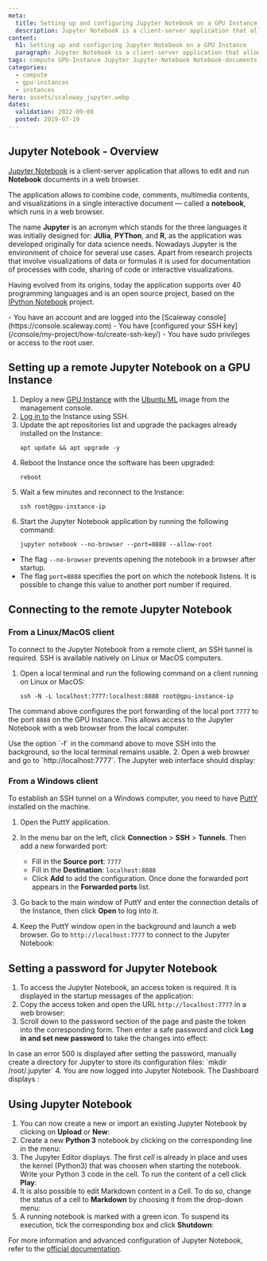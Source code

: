 ```yaml
---
meta:
  title: Setting up and configuring Jupyter Notebook on a GPU Instance
  description: Jupyter Notebook is a client-server application that allows to edit and run Notebook-documents in a web browser.
content:
  h1: Setting up and configuring Jupyter Notebook on a GPU Instance
  paragraph: Jupyter Notebook is a client-server application that allows to edit and run Notebook-documents in a web browser.
tags: compute GPU-Instance Jupyter Jupyter-Notebook Notebook-documents
categories:
  - compute
  - gpu-instances
  - instances
hero: assets/scaleway_jupyter.webp
dates:
  validation: 2022-09-08
  posted: 2019-07-19
---
```


## Jupyter Notebook - Overview

[Jupyter Notebook](https://jupyter.org/) is a client-server application that allows to edit and run **Notebook** documents in a web browser.

The application allows to combine code, comments, multimedia contents, and visualizations in a single interactive document — called a **notebook**, which runs in a web browser.

The name **Jupyter** is an acronym which stands for the three languages it was initially designed for: **JUlia**, **PYThon**, and **R**, as the application was developed originally for data science needs. Nowadays Jupyter is the environment of choice for several use cases. Apart from research projects that involve visualizations of data or formulas it is used for documentation of processes with code, sharing of code or interactive visualizations.

Having evolved from its origins, today the application supports over 40 programming languages and is an open source project, based on the [IPython Notebook](https://ipython.org/) project.

<Message type="requirement">
  - You have an account and are logged into the [Scaleway console](https://console.scaleway.com)
  - You have [configured your SSH key](/console/my-project/how-to/create-ssh-key/)
  - You have sudo privileges or access to the root user.
</Message>

## Setting up a remote Jupyter Notebook on a GPU Instance

1. Deploy a new [GPU Instance](/compute/instances/how-to/create-an-instance/) with the [Ubuntu ML](https://www.scaleway.com/en/imagehub/) image from the management console.
2. [Log in to](/compute/instances/how-to/connect-to-instance/) the Instance using SSH.
3. Update the apt repositories list and upgrade the packages already installed on the Instance:
    ```
    apt update && apt upgrade -y
    ```
4. Reboot the Instance once the software has been upgraded:
    ```
    reboot
    ```
5. Wait a few minutes and reconnect to the Instance:
    ```
    ssh root@gpu-instance-ip
    ```
6. Start the Jupyter Notebook application by running the following command:
    ```
    jupyter notebook --no-browser --port=8888 --allow-root
    ```

  * The flag `--no-browser` prevents opening the notebook in a browser after startup.
  * The flag `port=8888` specifies the port on which the notebook listens. It is possible to change this value to another port number if required.

## Connecting to the remote Jupyter Notebook 

### From a Linux/MacOS client

To connect to the Jupyter Notebook from a remote client, an SSH tunnel is required. SSH is available natively on Linux or MacOS computers.

1. Open a local terminal and run the following command on a client running on Linux or MacOS:
    ```
    ssh -N -L localhost:7777:localhost:8888 root@gpu-instance-ip
    ```

  The command above configures the port forwarding of the local port `7777` to the port `8888` on the GPU Instance. This allows access to the Jupyter Notebook with a web browser from the local computer.

  <Message type="tip">
    Use the option `-f` in the command above to move SSH into the background, so the local terminal remains usable.
  </Message>
2. Open a web browser and go to `http://localhost:7777`. The Jupyter web interface should display:
    <Lightbox src="scaleway-login_mac.webp" alt="" />

### From a Windows client

To establish an SSH tunnel on a Windows computer, you need to have [PuttY](https://www.chiark.greenend.org.uk/~sgtatham/putty/latest.html) installed on the machine.

1. Open the PuttY application.
2. In the menu bar on the left, click **Connection** > **SSH** > **Tunnels**. Then add a new forwarded port:
    - Fill in the **Source port**: `7777`
    - Fill in the **Destination**: `localhost:8888`
    - Click **Add** to add the configuration. Once done the forwarded port appears in the **Forwarded ports** list.

    <Lightbox src="scaleway-putty.webp" alt="" />
3. Go back to the main window of PuttY and enter the connection details of the Instance, then click **Open** to log into it.
4. Keep the PuttY window open in the background and launch a web browser. Go to `http://localhost:7777` to connect to the Jupyter Notebook:
    <Lightbox src="scaleway-login_win.webp" alt="" />

## Setting a password for Jupyter Notebook

1. To access the Jupyter Notebook, an access token is required. It is displayed in the startup messages of the application:
    <Lightbox src="scaleway-token.webp" alt="" />
2. Copy the access token and open the URL `http://localhost:7777` in a web browser:
    <Lightbox src="scaleway-login_mac.webp" alt="" />
3. Scroll down to the password section of the page and paste the token into the corresponding form. Then enter a safe password and click **Log in and set new password** to take the changes into effect:
    <Lightbox src="scaleway-setup_password.webp" alt="" />

  <Message type="tip">
    In case an error 500 is displayed after setting the password, manually create a directory for Jupyter to store its configuration files: `mkdir /root/.jupyter`
  </Message>
4. You are now logged into Jupyter Notebook. The Dashboard displays :
    <Lightbox src="scaleway-jupyter_dashboard.webp" alt="" />

## Using Jupyter Notebook

1. You can now create a new or import an existing Jupyter Notebook by clicking on **Upload** or **New**:
    <Lightbox src="scaleway-upload_create_notebook.webp" alt="" />
2. Create a new **Python 3** notebook by clicking on the corresponding line in the menu:
    <Lightbox src="scaleway-new_notebook.webp" alt="" />
3. The Jupyter Editor displays. The first _cell_ is already in place and uses the kernel (Python3) that was choosen when starting the notebook. Write your Python 3 code in the cell. To run the content of a cell click **Play**:
    <Lightbox src="scaleway-jupyter_editor.webp" alt="" />
4. It is also possible to edit Markdown content in a Cell. To do so, change the status of a cell to **Markdown** by choosing it from the drop-down menu:
    <Lightbox src="scaleway-jupyter_markdown.webp" alt="" />
5. A running notebook is marked with a green icon. To suspend its execution, tick the corresponding box and click **Shutdown**:
    <Lightbox src="scaleway-running_notebook.webp" alt="" />

For more information and advanced configuration of Jupyter Notebook, refer to the [official documentation](https://jupyter-notebook.readthedocs.io/en/stable/examples/Notebook/examples_index.html).

